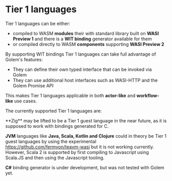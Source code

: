 
# Tier 1 languages

Tier 1 languages can be either:

- compiled to WASM **modules** their with standard library built on **WASI Preview 1** and there is a **WIT binding** generator available for them
- or compiled directly to WASM **components** supporting **WASI Preview 2**

By supporting WIT bindings Tier 1 languages can take full advantage of Golem's features:

- They can define their own typed interface that can be invoked via Golem
- They can use additional host interfaces such as WASI-HTTP and the Golem Promise API

This makes Tier 1 languages applicable in both **actor-like** and **workflow-like** use cases.

The currently supported Tier 1 languages are:

<Cards>
  <Card title="Rust" href="/docs/building-components/tier-1/rust" />
  <Card title="Go" href="/docs/building-components/tier-1/go" />
  <Card title="Go" href="/docs/building-components/tier-1/c" />
  <Card title="Python" href="/docs/building-components/tier-1/python" />
  <Card title="Javascript" href="/docs/building-components/tier-1/javascript" />
  <Card title="Scala (through Scala.js)" href="/docs/building-components/tier-1/scala" />
</Cards>

<Callout>
 **Zig** may be lifted to be a Tier 1 guest language in the near future, as it is supposed to work with bindings generated for C.

**JVM** languages like **Java, Scala, Kotlin and Clojure** could in theory be Tier 1 guest languages by using the experimental https://github.com/fermyon/teavm-wasi but it is not working currently. However,
Scala 2 is supported by first compiling to Javascript using Scala.JS and then using the Javascript tooling.

**C#** binding generator is under development, but was not tested with Golem yet.

</Callout>
